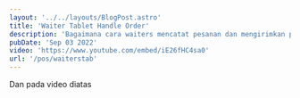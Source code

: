 ---
layout: '../../layouts/BlogPost.astro'
title: 'Waiter Tablet Handle Order'
description: 'Bagaimana cara waiters mencatat pesanan dan mengirimkan pesanan ke kitchen serta kasir pos'
pubDate: 'Sep 03 2022'
video: 'https://www.youtube.com/embed/iE26fHC4sa0'
url: '/pos/waiterstab'
---

Dan pada video diatas
